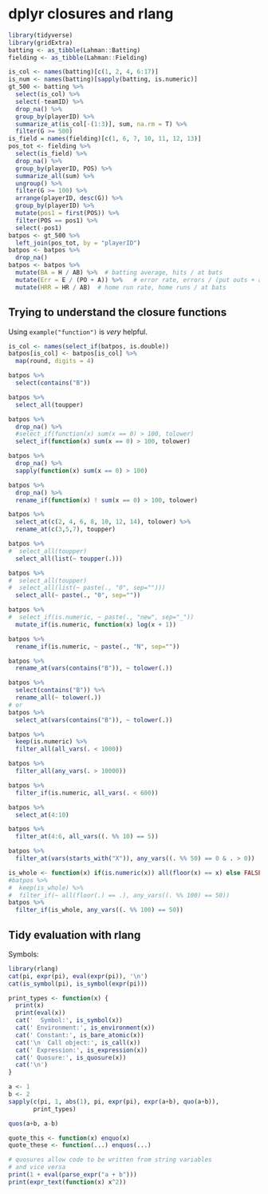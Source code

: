 # dplyr closures and rlang {#ch:rlang}

```r
library(tidyverse)
library(gridExtra)
batting <- as_tibble(Lahman::Batting)
fielding <- as_tibble(Lahman::Fielding)

is_col <- names(batting)[c(1, 2, 4, 6:17)]
is_num <- names(batting)[sapply(batting, is.numeric)]
gt_500 <- batting %>%
  select(is_col) %>%
  select(-teamID) %>% 
  drop_na() %>%
  group_by(playerID) %>% 
  summarize_at(is_col[-(1:3)], sum, na.rm = T) %>% 
  filter(G >= 500)
is_field = names(fielding)[c(1, 6, 7, 10, 11, 12, 13)]
pos_tot <- fielding %>%
  select(is_field) %>% 
  drop_na() %>% 
  group_by(playerID, POS) %>%
  summarize_all(sum) %>%
  ungroup() %>% 
  filter(G >= 100) %>% 
  arrange(playerID, desc(G)) %>%
  group_by(playerID) %>% 
  mutate(pos1 = first(POS)) %>% 
  filter(POS == pos1) %>% 
  select(-pos1)
batpos <- gt_500 %>% 
  left_join(pos_tot, by = "playerID")
batpos <- batpos %>% 
  drop_na()
batpos <- batpos %>% 
  mutate(BA = H / AB) %>%  # batting average, hits / at bats
  mutate(Err = E / (PO + A)) %>%   # error rate, errors / (put outs + assists)
  mutate(HRR = HR / AB)  # home run rate, home runs / at bats
```

## Trying to understand the closure functions
Using `example("function")` is _very_ helpful.
```r
is_col <- names(select_if(batpos, is.double))
batpos[is_col] <- batpos[is_col] %>%
  map(round, digits = 4)
```

```r
batpos %>% 
  select(contains("B"))
```
```r
batpos %>% 
  select_all(toupper)
```
```r
batpos %>% 
  drop_na() %>% 
  #select_if(function(x) sum(x == 0) > 100, tolower)
  select_if(function(x) sum(x == 0) > 100, tolower)
```
```r
batpos %>%
  drop_na() %>% 
  sapply(function(x) sum(x == 0) > 100)
```
```r
batpos %>% 
  drop_na() %>% 
  rename_if(function(x) ! sum(x == 0) > 100, tolower)
```
```r
batpos %>% 
  select_at(c(2, 4, 6, 8, 10, 12, 14), tolower) %>% 
  rename_at(c(3,5,7), toupper)
```
```r
batpos %>% 
#  select_all(toupper)
  select_all(list(~ toupper(.)))
```
```r
batpos %>% 
#  select_all(toupper)
#  select_all(list(~ paste(., "0", sep="")))
  select_all(~ paste(., "0", sep=""))
```
```r
batpos %>% 
#  select_if(is.numeric, ~ paste(., "new", sep="_"))
  mutate_if(is.numeric, function(x) log(x + 1))
```

```r
batpos %>% 
  rename_if(is.numeric, ~ paste(., "N", sep=""))
```

```r
batpos %>% 
  rename_at(vars(contains("B")), ~ tolower(.))
```
```r
batpos %>% 
  select(contains("B")) %>% 
  rename_all(~ tolower(.))
# or
batpos %>% 
  select_at(vars(contains("B")), ~ tolower(.))
```
```r
batpos %>% 
  keep(is.numeric) %>% 
  filter_all(all_vars(. < 1000))
```
```r
batpos %>% 
  filter_all(any_vars(. > 10000))
```
```r
batpos %>% 
  filter_if(is.numeric, all_vars(. < 600))
```
```r
batpos %>% 
  select_at(4:10)
```
```r
batpos %>% 
  filter_at(4:6, all_vars((. %% 10) == 5))
```
```r
batpos %>% 
  filter_at(vars(starts_with("X")), any_vars((. %% 50) == 0 & . > 0))
```
```r
is_whole <- function(x) if(is.numeric(x)) all(floor(x) == x) else FALSE
#batpos %>% 
#  keep(is_whole) %>% 
#  filter_if(~ all(floor(.) == .), any_vars((. %% 100) == 50))
batpos %>% 
  filter_if(is_whole, any_vars((. %% 100) == 50))
```

## Tidy evaluation with rlang

Symbols:
```r
library(rlang)
cat(pi, expr(pi), eval(expr(pi)), '\n')
cat(is_symbol(pi), is_symbol(expr(pi)))
```
```r
print_types <- function(x) {
  print(x)
  print(eval(x))
  cat('  Symbol:', is_symbol(x))
  cat(' Environment:', is_environment(x))
  cat(' Constant:', is_bare_atomic(x))
  cat('\n  Call object:', is_call(x))
  cat(' Expression:', is_expression(x))
  cat(' Quosure:', is_quosure(x))
  cat('\n')
}
```
```r
a <- 1
b <- 2
sapply(c(pi, 1, abs(1), pi, expr(pi), expr(a+b), quo(a+b)),
       print_types)
```
```r
quos(a+b, a-b)
```
```r
quote_this <- function(x) enquo(x)
quote_these <- function(...) enquos(...)
```

```r
# quosures allow code to be written from string variables
# and vice versa
print(1 + eval(parse_expr("a + b")))
print(expr_text(function(x) x^2))
```

